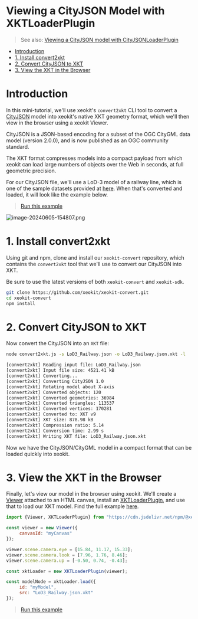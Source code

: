 # Viewing a CityJSON Model with XKTLoaderPlugin


> See also: [Viewing a CityJSON model with CityJSONLoaderPlugin](https://creoox.atlassian.net/71c665095af0439e8ea33d32179cd6df)

- [Introduction](#introduction)
- [1\. Install convert2xkt](#1-install-convert2xkt)
- [2\. Convert CityJSON to XKT](#2-convert-cityjson-to-xkt)
- [3\. View the XKT in the Browser](#3-view-the-xkt-in-the-browser)

# Introduction

In this mini-tutorial, we'll use xeokit's `convert2xkt` CLI tool to convert a [CityJSON](https://www.cityjson.org/) model into xeokit's native XKT geometry format, which we'll then view in the browser using a xeokit Viewer.

CityJSON is a JSON-based encoding for a subset of the OGC CityGML data model (version 2.0.0), and is now published as an OGC community standard.

The XKT format compresses models into a compact payload from which xeokit can load large numbers of objects over the Web in seconds, at full geometric precision.

For our CityJSON file, we'll use a LoD-3 model of a railway line, which is one of the sample datasets provided at [here](https://www.cityjson.org/datasets). When that's converted and loaded, it will look like the example below.


> [Run this example](https://xeokit.github.io/xeokit-sdk/examples/#loading_CityJSON_Railway)

![image-20240605-154807.png](./attachments/image-20240605-154807.png)

# 1\. Install convert2xkt

Using git and npm, clone and install our `xeokit-convert` repository, which contains the `convert2xkt` tool that we'll use to convert our CityJSON into XKT.

Be sure to use the latest versions of both `xeokit-convert` and `xeokit-sdk`.

```bash
git clone https://github.com/xeokit/xeokit-convert.git
cd xeokit-convert
npm install
```

# 2\. Convert CityJSON to XKT

Now convert the CityJSON into an `XKT` file:

```bash
node convert2xkt.js -s LoD3_Railway.json -o LoD3_Railway.json.xkt -l

[convert2xkt] Reading input file: LoD3_Railway.json
[convert2xkt] Input file size: 4521.41 kB
[convert2xkt] Converting...
[convert2xkt] Converting CityJSON 1.0
[convert2xkt] Rotating model about X-axis
[convert2xkt] Converted objects: 120
[convert2xkt] Converted geometries: 36984
[convert2xkt] Converted triangles: 113537
[convert2xkt] Converted vertices: 170281
[convert2xkt] Converted to: XKT v9
[convert2xkt] XKT size: 878.98 kB
[convert2xkt] Compression ratio: 5.14
[convert2xkt] Conversion time: 2.99 s
[convert2xkt] Writing XKT file: LoD3_Railway.json.xkt
```

Now we have the CityJSON/CityGML model in a compact format that can be loaded quickly into xeokit.

# 3\. View the XKT in the Browser

Finally, let's view our model in the browser using xeokit. We'll create a [Viewer](https://xeokit.github.io/xeokit-sdk/docs/class/src/viewer/Viewer.js~Viewer.html) attached to an HTML canvas, install an [XKTLoaderPlugin](https://xeokit.github.io/xeokit-sdk/docs/class/src/plugins/XKTLoaderPlugin/XKTLoaderPlugin.js~XKTLoaderPlugin.html), and use that to load our XKT model. Find the full example [here](https://xeokit.github.io/xeokit-sdk/examples/#loading_CityJSON_Railway).

```js
import {Viewer, XKTLoaderPlugin} from "https://cdn.jsdelivr.net/npm/@xeokit/xeokit-sdk/dist/xeokit-sdk.es.min.js";

const viewer = new Viewer({
     canvasId: "myCanvas"
});

viewer.scene.camera.eye = [15.84, 11.17, 15.33];
viewer.scene.camera.look = [7.96, 1.76, 8.46];
viewer.scene.camera.up = [-0.50, 0.74, -0.43];

const xktLoader = new XKTLoaderPlugin(viewer);

const modelNode = xktLoader.load({
     id: "myModel",
     src: "LoD3_Railway.json.xkt"
});
```


> [Run this example](https://xeokit.github.io/xeokit-sdk/examples/#loading_CityJSON_Railway)
